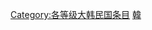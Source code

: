 {{empty category}}
{{Articles by Quality|topic=大韩民国|project=大韩民国|format=TOC}}

{{catmore1|[[Wikipedia:大韩民国專題|Wikipedia:大韩民国專題]]}}
[[Category:各等级大韩民国条目|Category:各等级大韩民国条目]]
[[Category:主題級朝鮮半島條目|韓]]